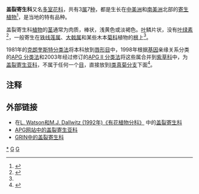 {{Automatic taxobox
| taxon = Lennooideae
| image = Pholismaarenarium.jpg
| image_caption = ''[[Pholisma_arenarium|Pholisma arenarium]]''
| authority = Solms, 1870
| subdivision_ranks = [[属|属]]
| subdivision = 
''[[Ammobroma|Ammobroma]]''<br />''[[Lennoa|Lennoa]]''<br />''[[Pholisma|Pholisma]]''
|}}

'''盖裂寄生科'''又名[[多室花科|多室花科]]，共有3[[属|属]]7[[种|种]]，都是生长在[[中美洲|中美洲]]和[[南美洲|南美洲]]北部的[[寄生植物|寄生植物]]<ref>{{cite web |url=http://www.parasiticplants.siu.edu/Lennoaceae/index.html |title=Lennoaceae |work=The Parasitic Plant Connection |author=Dan Nickrent |publisher=Southern Illinois University at Carbondale |date=2006-02-25 |access-date=2008-12-31 |archive-date=2018-04-20 |archive-url=https://web.archive.org/web/20180420044739/http://parasiticplants.siu.edu/Lennoaceae/index.html |dead-url=no }}</ref>，是当地的特有品种。

盖裂寄生科[[植物|植物]]的[[茎|茎]]通常为肉质，棒状，浅黄色或淡褐色。[[叶|叶]]鳞片状，没有[[叶绿素|叶绿素]]<ref name="delta">{{cite web |author=L. Watson & M. J. Dallwitz |year=1992 onwards |work=The families of flowering plants: descriptions, illustrations, identification, and information retrieval |title=Lennoaceae Solms-Laubach |date=2007-06-01 |url=http://delta-intkey.com/angio/www/lennoace.htm |access-date=2008-12-31 |archive-date=2017-10-24 |archive-url=https://web.archive.org/web/20171024134633/http://delta-intkey.com/angio/www/lennoace.htm |dead-url=no }}</ref>，一般寄生在[[铁线莲属|铁线莲属]]、[[大戟属|大戟属]]和某些木本[[菊科|菊科]]植物的[[根|根]]上<ref name="delta"/>。

1981年的[[克朗奎斯特分类法|克朗奎斯特分类法]]将本科放到[[唇形目|唇形目]]中，1998年根据[[基因|基因]]亲缘关系分类的[[APG_分类法|APG 分类法]]和2003年经过修订的[[APG_II_分类法|APG II 分类法]]将这些属合并到[[紫草科|紫草科]]中，为[[盖裂寄生亚科|盖裂寄生亚科]]，不属于任何一个[[目|目]]，直接放到[[I类真菊分支|I类真菊分支]]下面<ref>{{cite web |url=http://www.f-lohmueller.de/botany/fam/l/Lennoaceae.htm |title=Lennoaceae |work=The Botanical System of the Plants |author=Friedrich A. Lohmüller |year=2005 |access-date=2008-12-31 |archive-date=2020-02-15 |archive-url=https://web.archive.org/web/20200215002627/http://f-lohmueller.de/botany/fam/l/Lennoaceae.htm |dead-url=no }}</ref>。

==注释==
{{reflist}}

== 外部链接 ==

*在[http://delta-intkey.com/angio/ L. Watson和M.J. Dallwitz (1992年)《有花植物分科》] {{Wayback|url=http://delta-intkey.com/angio/ |date=20070103200438 }}中的[http://delta-intkey.com/angio/www/lennoace.htm 盖裂寄生科] {{Wayback|url=http://delta-intkey.com/angio/www/lennoace.htm |date=20171024134633 }}
*[http://www.mobot.org/MOBOT/Research/APWeb/orders/Gentianalesweb.htm#Lennoaceae APG网站中的盖裂寄生亚科] {{Wayback|url=http://www.mobot.org/MOBOT/Research/APWeb/orders/Gentianalesweb.htm#Lennoaceae |date=20080317025943 }}
*[http://www.ars-grin.gov/cgi-bin/npgs/html/family.pl?634 GRIN中的盖裂寄生科] {{Wayback|url=http://www.ars-grin.gov/cgi-bin/npgs/html/family.pl?634 |date=20150729064531 }}
{{Taxonbar|from=Q1987593}}

[[Category:盖裂寄生科|*]]
[[Category:植物科名|G]]
[[Category:唇形目|G]]